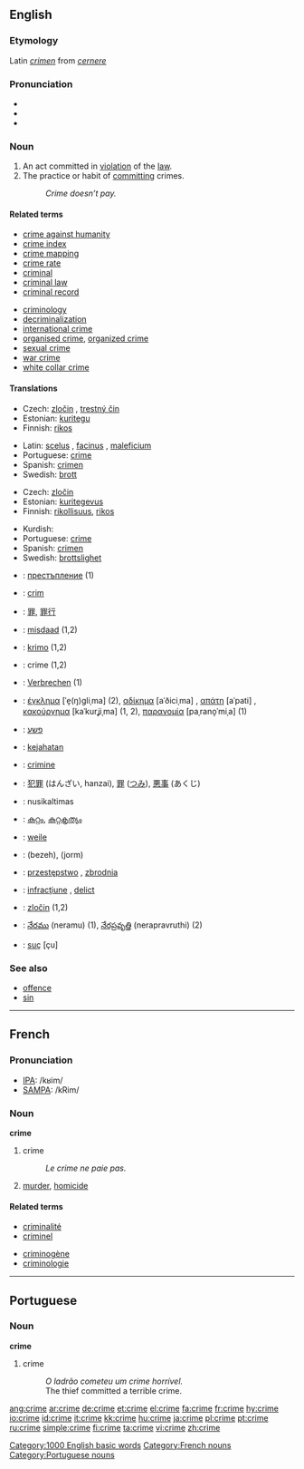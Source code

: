 {{wikipedia}}
==English==

===Etymology===
Latin ''[[crimen]]'' from ''[[cernere]]''

===Pronunciation===
*{{IPA|kraɪm}}
*{{audio|en-us-crime.ogg|Audio (US)}}
*{{rhymes|aɪm}}

===Noun===
{{en-noun}}

# An act committed in [[violation]] of the [[law]].
# The practice or habit of [[commit]]ting crimes.
#: ''Crime doesn’t pay.''

====Related terms====
{{top2}}
*[[crime against humanity]]
*[[crime index]]
*[[crime mapping]]
*[[crime rate]]
*[[criminal]]
*[[criminal law]]
*[[criminal record]]
{{mid2}}
*[[criminology]]
*[[decriminalization]]
*[[international crime]]
*[[organised crime]], [[organized crime]]
*[[sexual crime]]
*[[war crime]]
*[[white collar crime]]
{{bottom2}}

====Translations====
{{trans-top|act violating the law}}
*Czech: [[zločin]] {{m}}, [[trestný čin]] {{m}}
*Estonian: [[kuritegu]]
*Finnish: [[rikos]]
{{trans-mid}}
*Latin: [[scelus]] {{n}}, [[facinus]] {{n}}, [[maleficium]] {{n}}
*Portuguese: [[crime]] {{m}}
*Spanish: [[crimen]] {{m}}
*Swedish: [[brott]] {{n}}
{{trans-bottom}}

{{trans-top|practice or habit of committing crimes}}
*Czech: [[zločin]] {{m}}
*Estonian: [[kuritegevus]]
*Finnish: [[rikollisuus]], [[rikos]]
{{trans-mid}}
*Kurdish: {{KUchar|[[جه‌ریمه‌]]}}
*Portuguese: [[crime]] {{m}}
*Spanish: [[crimen]] {{m}}
*Swedish: [[brottslighet]] {{n}}
{{trans-bottom}}

{{checktrans-top}}
*{{ttbc|Bulgarian}}: [[престъпление]] {{n}} (1)
*{{ttbc|Catalan}}: [[crim]] {{m}}
*{{ttbc|Chinese}}: [[罪]], [[罪行]]
*{{ttbc|Dutch}}: [[misdaad]] {{f}} (1,2)
*{{ttbc|Esperanto}}: [[krimo]] (1,2)
*{{ttbc|French}}: crime {{f}} (1,2)
*{{ttbc|German}}: [[Verbrechen]] {{n}} (1)
*{{ttbc|Greek}}: [[έγκλημα]] [ˈe̞(ŋ)ɡliˌma] {{n}} (2), [[αδίκημα]] [aˈðiciˌma] {{n}}, [[απάτη]] [aˈpati] {{f}}, [[κακούργημα]] [kaˈkurʝiˌma] {{n}} (1, 2), [[παρανομία]] [paˌrano̞ˈmiˌa] {{f}} (1)
*{{ttbc|Hebrew}}: [[פשע]] {{m}}
*{{ttbc|Indonesian}}: [[jahat|kejahatan]]
*{{ttbc|Italian}}: [[crimine]]
*{{ttbc|Japanese}}: [[犯罪]] (はんざい, hanzai), [[罪]] ([[つみ]]), [[悪事]] (あくじ)
*{{ttbc|Lithuanian}}: nusikaltimas {{m}}
*{{ttbc|Malayalam}}: [[കുറ്റം]], [[കുറ്റകൃത്യം]]
*{{ttbc|Manchu}}: [[weile]]
*{{ttbc|Persian}}: {{FAchar|[[بزه]]}} (bezeh), {{FAchar|[[جرم]]}} (jorm)
*{{ttbc|Polish}}: [[przestępstwo]] {{n}}, [[zbrodnia]] {{f}}
*{{ttbc|Romanian}}: [[infracţiune]] {{f}}, [[delict]] {{n}}
*{{ttbc|Slovene}}: [[zločin]] {{m}} (1,2)
*{{ttbc|Telugu}}: [[నేరము]] (neramu) (1), [[నేరప్రవృత్తి]] (nerapravruthi) (2)
*{{ttbc|Turkish}}: [[suç]] [çu]
{{checktrans-bottom}}

===See also===
*[[offence]]
*[[sin]]

[[Category:1000 English basic words]]

----

==French==

===Pronunciation===
*[[w:IPA|IPA]]: /kʁim/
*[[w:SAMPA|SAMPA]]: /kRim/

===Noun===
'''crime''' {{m}}

# crime
#: ''Le crime ne paie pas.''
# [[murder]], [[homicide]]

====Related terms====
{{top2}}
*[[criminalité]]
*[[criminel]]
{{mid2}}
*[[criminogène]]
*[[criminologie]]
{{bottom2}}

[[Category:French nouns]]

----

==Portuguese==

===Noun===
'''crime''' {{m}}

# crime
#: ''O ladrão cometeu um crime horrível.''
#: The thief committed a terrible crime.

[[Category:Portuguese nouns]]

[[ang:crime]]
[[ar:crime]]
[[de:crime]]
[[et:crime]]
[[el:crime]]
[[fa:crime]]
[[fr:crime]]
[[hy:crime]]
[[io:crime]]
[[id:crime]]
[[it:crime]]
[[kk:crime]]
[[hu:crime]]
[[ja:crime]]
[[pl:crime]]
[[pt:crime]]
[[ru:crime]]
[[simple:crime]]
[[fi:crime]]
[[ta:crime]]
[[vi:crime]]
[[zh:crime]]